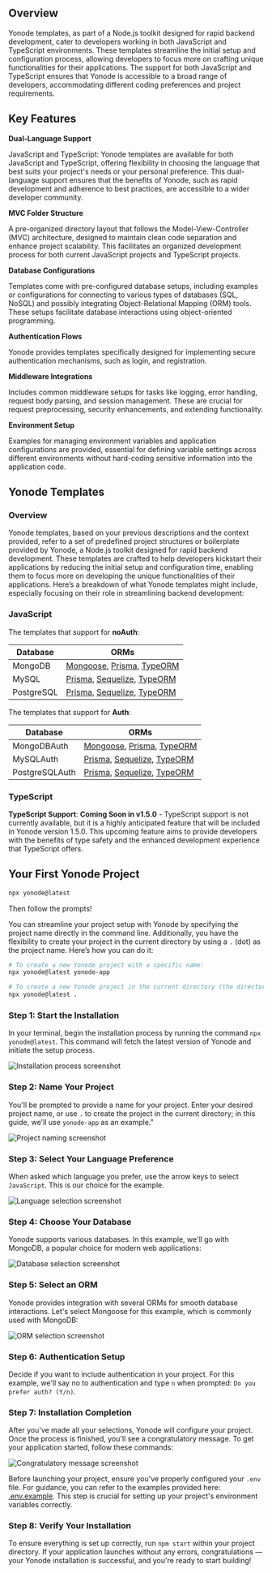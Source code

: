 ## Overview

Yonode templates, as part of a Node.js toolkit designed for rapid backend development, cater to developers working in both JavaScript and TypeScript environments. These templates streamline the initial setup and configuration process, allowing developers to focus more on crafting unique functionalities for their applications. The support for both JavaScript and TypeScript ensures that Yonode is accessible to a broad range of developers, accommodating different coding preferences and project requirements.

## Key Features

**Dual-Language Support**

JavaScript and TypeScript: Yonode templates are available for both JavaScript and TypeScript, offering flexibility in choosing the language that best suits your project's needs or your personal preference. This dual-language support ensures that the benefits of Yonode, such as rapid development and adherence to best practices, are accessible to a wider developer community.

**MVC Folder Structure**

A pre-organized directory layout that follows the Model-View-Controller (MVC) architecture, designed to maintain clean code separation and enhance project scalability. This facilitates an organized development process for both current JavaScript projects and TypeScript projects.

**Database Configurations**

Templates come with pre-configured database setups, including examples or configurations for connecting to various types of databases (SQL, NoSQL) and possibly integrating Object-Relational Mapping (ORM) tools. These setups facilitate database interactions using object-oriented programming.

**Authentication Flows**

Yonode provides templates specifically designed for implementing secure authentication mechanisms, such as login, and registration.

**Middleware Integrations**

Includes common middleware setups for tasks like logging, error handling, request body parsing, and session management. These are crucial for request preprocessing, security enhancements, and extending functionality.

**Environment Setup**

Examples for managing environment variables and application configurations are provided, essential for defining variable settings across different environments without hard-coding sensitive information into the application code.

## Yonode Templates

### Overview

Yonode templates, based on your previous descriptions and the context provided, refer to a set of predefined project structures or boilerplate provided by Yonode, a Node.js toolkit designed for rapid backend development. These templates are crafted to help developers kickstart their applications by reducing the initial setup and configuration time, enabling them to focus more on developing the unique functionalities of their applications. Here’s a breakdown of what Yonode templates might include, especially focusing on their role in streamlining backend development:

### JavaScript

The templates that support for **noAuth**:

| Database   | ORMs                                                         |
| ---------- | ------------------------------------------------------------ |
| MongoDB    | [Mongoose](mongoose), [Prisma](prisma), [TypeORM](typeorm)   |
| MySQL      | [Prisma](prisma), [Sequelize](sequelize), [TypeORM](typeorm) |
| PostgreSQL | [Prisma](prisma), [Sequelize](sequelize), [TypeORM](typeorm) |

The templates that support for **Auth**:

| Database       | ORMs                                                         |
| -------------- | ------------------------------------------------------------ |
| MongoDBAuth    | [Mongoose](mongoose), [Prisma](prisma), [TypeORM](typeorm)   |
| MySQLAuth      | [Prisma](prisma), [Sequelize](sequelize), [TypeORM](typeorm) |
| PostgreSQLAuth | [Prisma](prisma), [Sequelize](sequelize), [TypeORM](typeorm) |

### TypeScript

**TypeScript Support**: **Coming Soon in v1.5.0** - TypeScript support is not currently available, but it is a highly anticipated feature that will be included in Yonode version 1.5.0. This upcoming feature aims to provide developers with the benefits of type safety and the enhanced development experience that TypeScript offers.

## Your First Yonode Project

```bash copy
npx yonode@latest
```

Then follow the prompts!

You can streamline your project setup with Yonode by specifying the project name directly in the command line. Additionally, you have the flexibility to create your project in the current directory by using a `.` (dot) as the project name. Here’s how you can do it:

```bash
# To create a new Yonode project with a specific name:
npx yonode@latest yonode-app

# To create a new Yonode project in the current directory (the directory must be empty):
npx yonode@latest .
```

### Step 1: Start the Installation

In your terminal, begin the installation process by running the command `npx yonode@latest`. This command will fetch the latest version of Yonode and initiate the setup process.

![Installation process screenshot](../.github/images/installation.png)

### Step 2: Name Your Project

You'll be prompted to provide a name for your project. Enter your desired project name, or use `.` to create the project in the current directory; in this guide, we'll use `yonode-app` as an example."

![Project naming screenshot](../.github/images/name.png)

### Step 3: Select Your Language Preference

When asked which language you prefer, use the arrow keys to select `JavaScript`. This is our choice for the example.

![Language selection screenshot](../.github/images/language.png)

### Step 4: Choose Your Database

Yonode supports various databases. In this example, we'll go with MongoDB, a popular choice for modern web applications:

![Database selection screenshot](../.github/images/database.png)

### Step 5: Select an ORM

Yonode provides integration with several ORMs for smooth database interactions. Let's select Mongoose for this example, which is commonly used with MongoDB:

![ORM selection screenshot](../.github/images/orm.png)

### Step 6: Authentication Setup

Decide if you want to include authentication in your project. For this example, we'll say no to authentication and type `n` when prompted: `Do you prefer auth? (Y/n)`.

### Step 7: Installation Completion

After you've made all your selections, Yonode will configure your project. Once the process is finished, you'll see a congratulatory message. To get your application started, follow these commands:

![Congratulatory message screenshot](../.github/images/congrats.png)

Before launching your project, ensure you've properly configured your `.env` file. For guidance, you can refer to the examples provided here: [.env.example](https://github.com/sharafdin/yonode/blob/main/examples/.env.example). This step is crucial for setting up your project's environment variables correctly.

### Step 8: Verify Your Installation

To ensure everything is set up correctly, run `npm start` within your project directory. If your application launches without any errors, congratulations — your Yonode installation is successful, and you're ready to start building!
